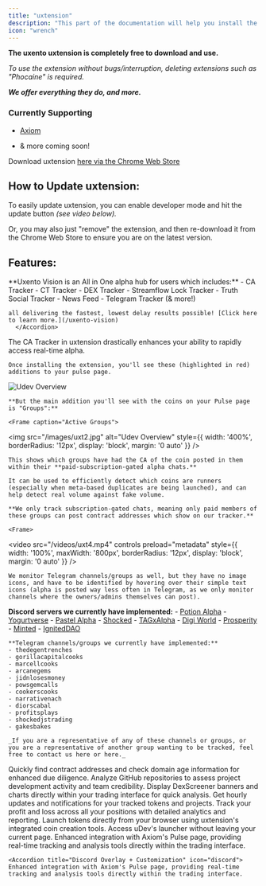 ```yaml
---
title: "uxtension"
description: "This part of the documentation will help you install the uxtension extension."
icon: "wrench"
---
```


**The uxento uxtension is completely free to download and use.**

_To use the extension without bugs/interruption, deleting extensions such as "Phocaine" is required._

**_We offer everything they do, and more._**

### Currently Supporting

- [Axiom](https://axiom.trade/discover)

- & more coming soon!

Download uxtension [here via the Chrome Web Store](https://chromewebstore.google.com/detail/uxtension/pljeffieceahpjcgldlglfidenecjloh?pli=1)

## How to Update uxtension:

To easily update uxtension, you can enable developer mode and hit the update button _(see video below)._ 

Or, you may also just "remove" the extension, and then re-download it from the Chrome Web Store to ensure you are on the latest version. 

## Features:

<AccordionGroup>
  <Accordion title="Uxento Vision" icon="wave-pulse">
    **Uxento Vision is an All in One alpha hub for users which includes:** 
    - CA Tracker
    - CT Tracker
    - DEX Tracker
    - Streamflow Lock Tracker
    - Truth Social Tracker
    - News Feed
    - Telegram Tracker (& more!) 
    
    all delivering the fastest, lowest delay results possible! [Click here to learn more.](/uxento-vision)
      </Accordion>

  <Accordion title="CA Tracker" icon="magnifying-glass">
    The CA Tracker in uxtension drastically enhances your ability to rapidly access real-time alpha.

    Once installing the extension, you'll see these (highlighted in red) additions to your pulse page.

<Frame caption="Uxtension Refresh Button">
  <img 
    src="/images/uxt1.png" 
    alt="Udev Overview"
    style={{
      width: '400%',
      borderRadius: '12px',
      display: 'block',
      margin: '0 auto'
    }}
  />
</Frame>

    **But the main addition you'll see with the coins on your Pulse page is "Groups":**

    <Frame caption="Active Groups">
  <img 
    src="/images/uxt2.jpg"
    alt="Udev Overview"
    style={{
      width: '400%',
      borderRadius: '12px',
      display: 'block',
      margin: '0 auto'
    }}
  />
</Frame>

    This shows which groups have had the CA of the coin posted in them within their **paid-subscription-gated alpha chats.**

    It can be used to efficiently detect which coins are runners (especially when meta-based duplicates are being launched), and can help detect real volume against fake volume.
    
    **We only track subscription-gated chats, meaning only paid members of these groups can post contract addresses which show on our tracker.**

    <Frame>
  <video
    src="/videos/uxt4.mp4"
    controls
    preload="metadata"
    style={{
      width: '100%',
      maxWidth: '800px',
      borderRadius: '12px',
      display: 'block',
      margin: '0 auto'
    }}
  />
</Frame>
    
    We monitor Telegram channels/groups as well, but they have no image icons, and have to be identified by hovering over their simple text icons (alpha is posted way less often in Telegram, as we only monitor channels where the owners/admins themselves can post).
   
   **Discord servers we currently have implemented:**
    - [Potion Alpha](https://x.com/potionalpha)
    - [Yogurtverse](https://x.com/YogurtVerse)
    - [Pastel Alpha](https://x.com/PastelAlpha)
    - [Shocked](https://x.com/Shocked)
    - [TAGxAlpha](https://x.com/TAGxAlpha)
    - [Digi World](https://x.com/digiworldd)
    - [Prosperity](https://x.com/ProsperityDAO_)
    - [Minted](https://x.com/MintedNFTs)
    - [IgnitedDAO](https://x.com/IgnitedDAO/)
    
    **Telegram channels/groups we currently have implemented:**
    - thedegentrenches
    - gorillacapitalcooks
    - marcellcooks
    - arcanegems
    - jidnlosesmoney
    - powsgemcalls
    - cookerscooks
    - narrativenach
    - diorscabal
    - profitsplays 
    - shockedjstrading 
    - gakesbakes
    
    _If you are a representative of any of these channels or groups, or you are a representative of another group wanting to be tracked, feel free to contact us here or here._
  </Accordion>

  <Accordion title="Find CA + Domain Age" icon="globe">
    Quickly find contract addresses and check domain age information for enhanced due diligence.
  </Accordion>

  <Accordion title="Github Analyzer" icon="github">
    Analyze GitHub repositories to assess project development activity and team credibility.
  </Accordion>

  <Accordion title="Dex Screener Banner" icon="palette">
    Display DexScreener banners and charts directly within your trading interface for quick analysis.
  </Accordion>

  <Accordion title="uHourly" icon="clock">
    Get hourly updates and notifications for your tracked tokens and projects.
  </Accordion>

  <Accordion title="PNL Tracker" icon="arrow-trend-up">
    Track your profit and loss across all your positions with detailed analytics and reporting.
  </Accordion>

  <Accordion title="Create Coins via Uxtension" icon="coin">
    Launch tokens directly from your browser using uxtension's integrated coin creation tools. Access uDev's launcher without leaving your current page.
  </Accordion>

  <Accordion title="Axiom's Pulse Page" icon="waves-sine">
    Enhanced integration with Axiom's Pulse page, providing real-time tracking and analysis tools directly within the trading interface.
  </Accordion>

    <Accordion title="Discord Overlay + Customization" icon="discord">
    Enhanced integration with Axiom's Pulse page, providing real-time tracking and analysis tools directly within the trading interface.
  </Accordion>
</AccordionGroup>